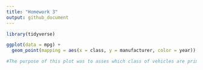 ```yaml
---
title: "Homework 3"
output: github_document
---
```


```r
library(tidyverse)

ggplot(data = mpg) +
  geom_point(mapping = aes(x = class, y = manufacturer, color = year))

#The purpose of this plot was to asses which class of vehicles are primarily produced by which manufacturers. The plot suggests that the two most universally produced classes of vehicles are SUVs and midsize ones. 
```

